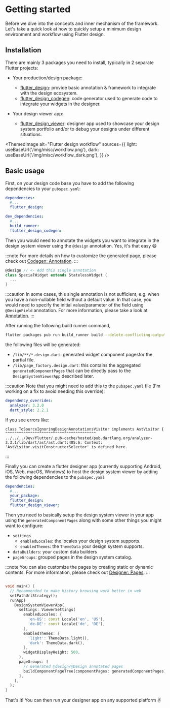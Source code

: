 
# Getting started

Before we dive into the concepts and inner mechanism of the framework. Let's take a quick look at how to quickly setup a minimum design environment and workflow using Flutter design.

## Installation

There are mainly 3 packages you need to install, typically in 2 separate Flutter projects:

- Your production/design package:
  - [flutter_design](https://pub.dev/packages/flutter_design): provide basic annotation & framework to integrate with the design ecosystem.
  - [flutter_design_codegen](https://pub.dev/packages/flutter_design_codegen): code generator used to generate code to integrate your widgets in the designer.

- Your design viewer app:
  - [flutter_design_viewer](https://pub.dev/packages/flutter_design_viewer): designer app used to showcase your design system portfolio and/or to debug your designs under different situations. 

<ThemedImage
  alt="Flutter design workflow"
  sources={{
    light: useBaseUrl('/img/misc/workflow.png'),
    dark: useBaseUrl('/img/misc/workflow_dark.png'),
  }}
/>

## Basic usage

First, on your design code base you have to add the following dependencies to your `pubspec.yaml`: 

```yaml
dependencies:
  #...
  flutter_design:

dev_dependencies:
  #...
  build_runner:
  flutter_design_codegen:
```

Then you would need to annotate the widgets you want to integrate in the design system viewer using the `@design` annotation. Yes, it's that easy :smile: 

:::note
For more details on how to customize the generated page, please check out [Codegen: Annotation](/docs/codegen/annotation).
:::

```dart 
@design // <- Add this single annotation
class SpecialWidget extends StatelessWidget {
  ...
}
```

:::caution
In some cases, this single annotation is not sufficient, e.g. when you have a non-nullable field without a default value. In that case, you would need to 
specify the initial value/parameter of the field using `@DesignField` annotation. For more information, please take a look at [Annotation](/docs/codegen/annotation).
:::

After running the following build runner command,  
``` bash
flutter packages pub run build_runner build --delete-conflicting-outputs
```
the following files will be generated:
- `/lib/**/*.design.dart`: generated widget component pagesfor the partial file.
- `/lib/page_factory.design.dart`: this contains the aggregated `generatedComponentPages` that can be directly pass to the `DesignSystemViewerApp` described later.

:::caution
Note that you might need to add this to the `pubspec.yaml` file (I'm working on a fix to avoid needing this override):

```yaml
dependency_overrides:
  analyzer: 3.2.0
  dart_style: 2.2.1
```

If you see errors like: 
```
class ToSourceIgnoringDesignAnnotationsVisitor implements AstVisitor {
^^^^^^^^^^^^^^^^^^^^^^^^^^^^^^^^^^^^^^^^
../../../Dev/flutter/.pub-cache/hosted/pub.dartlang.org/analyzer-3.3.1/lib/dart/ast/ast.dart:405:6: Context: 'AstVisitor.visitConstructorSelector' is defined here.
```
:::

Finally you can create a flutter designer app (currently supporting Android, iOS, Web, macOS, Windows) to host the design system viewer by adding the following dependencies to the `pubspec.yaml`

```yaml
dependencies:
  #...
  your_package:
  flutter_design:
  flutter_design_viewer:
```

Then you need to basically setup the design system viewer in your app using the `generatedComponentPages` along with some other things you might want to configure:
- `settings`
  - `enabledLocales`: the locales your design system supports.
  - `enabledThemes`: the `ThemeData` your design system supports.
- `dataBuilders`: your custom data builders
- `pageGroups`: grouped pages in the design system catalog.


:::note
You can also customize the pages by creating static or dynamic contents. For more information, please check out [Designer: Pages](/docs/designer/pages).
:::

```dart

void main() {
  // Recommended to make history browsing work better in web
  setPathUrlStrategy();
  runApp(
    DesignSystemViewerApp(
      settings: ViewerSettings(
        enabledLocales: {
          'en-US': const Locale('en', 'US'),
          'de-DE': const Locale('de', 'DE'),
        },
        enabledThemes: {
          'light': ThemeData.light(),
          'dark': ThemeData.dark(),
        },
        widgetDisplayHeight: 500,
      ),
      pageGroups: [
        // Generated @design/@Design annotated pages
        buildComponentPageTree(componentPages: generatedComponentPages),
      ],
    ),
  );
}

```

That's it! You can then run your designer app on any supported platform :v: